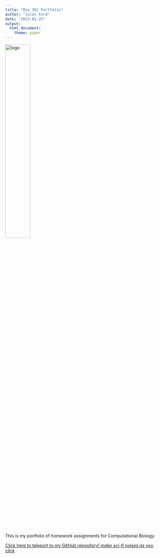 ```yaml
---
title: "Bio 381 Portfolio"
author: "Jules Ford"
date: "2023-01-25"
output: 
  html_document: 
    theme: paper
---
```


<img src='dancer_logo.JPG' alt='logo' width=40% height=40%>


This is my portfolio of homework assignments for Computational Biology.


[Click here to teleport to my GitHub repository! *make sci-fi noises as you click*](https://github.com/Jules-Ford/FordBio381)







